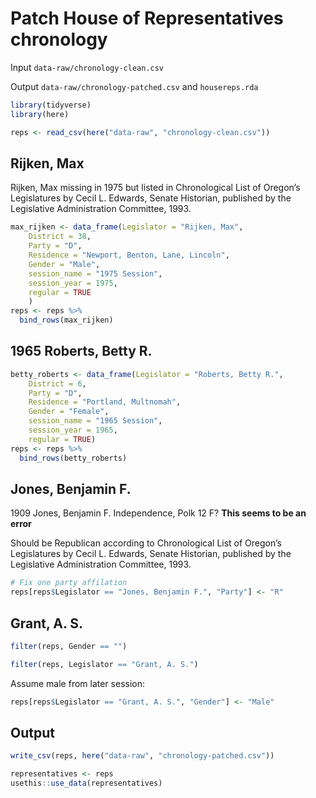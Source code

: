 # Patch House of Representatives chronology

Input `data-raw/chronology-clean.csv`

Output `data-raw/chronology-patched.csv` and `housereps.rda`

```r
library(tidyverse)
library(here)
```

```r
reps <- read_csv(here("data-raw", "chronology-clean.csv"))
```

## Rijken, Max

Rijken, Max missing in 1975 but listed in Chronological List of Oregon's Legislatures by Cecil L. Edwards, Senate Historian, published by the Legislative Administration Committee, 1993. 

```r
max_rijken <- data_frame(Legislator = "Rijken, Max",
    District = 38,
    Party = "D",
    Residence = "Newport, Benton, Lane, Lincoln",
    Gender = "Male",
    session_name = "1975 Session",
    session_year = 1975,
    regular = TRUE
    ) 
reps <- reps %>% 
  bind_rows(max_rijken)
```

## 1965 Roberts, Betty R.
```r
betty_roberts <- data_frame(Legislator = "Roberts, Betty R.",
    District = 6,
    Party = "D",
    Residence = "Portland, Multnomah",
    Gender = "Female",
    session_name = "1965 Session",
    session_year = 1965,
    regular = TRUE) 
reps <- reps %>%   
  bind_rows(betty_roberts)
```

## Jones, Benjamin F.

1909 Jones, Benjamin F. Independence, Polk 12 F? **This seems to be an error**

Should be Republican according to Chronological List of Oregon's Legislatures by Cecil L. Edwards, Senate Historian, published by the Legislative Administration Committee, 1993. 

```r
# Fix one party affilation
reps[reps$Legislator == "Jones, Benjamin F.", "Party"] <- "R"
```


## Grant, A. S.

```r
filter(reps, Gender == "")
```

```r
filter(reps, Legislator == "Grant, A. S.")
```

Assume male from later session:
```r
reps[reps$Legislator == "Grant, A. S.", "Gender"] <- "Male"
```

## Output

```r
write_csv(reps, here("data-raw", "chronology-patched.csv"))
```

```r
representatives <- reps
usethis::use_data(representatives)
```

